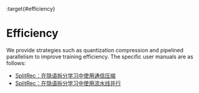:target{#efficiency}

# Efficiency

We provide strategies such as quantization compression and pipelined parallelism to improve training efficiency. The specific user manuals are as follows:

<TableOfContents>


  - [SplitRec：在隐语拆分学习中使用通信压缩](sl_compressor.mdx)
  - [SplitRec：在隐语拆分学习中使用流水线并行](sl_pipeline.mdx)
</TableOfContents>
